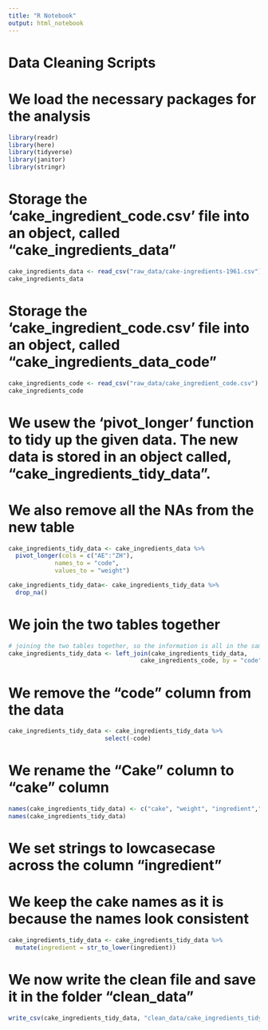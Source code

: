 ```yaml
---
title: "R Notebook"
output: html_notebook
---
```


#############################################################################
#                           Data Cleaning Scripts
#############################################################################

# We load the necessary packages for the analysis
```r
library(readr)
library(here)
library(tidyverse)
library(janitor)
library(stringr)
```


# Storage the 'cake_ingredient_code.csv' file into an object, called "cake_ingredients_data"
```r
cake_ingredients_data <- read_csv("raw_data/cake-ingredients-1961.csv")
cake_ingredients_data
```


# Storage the 'cake_ingredient_code.csv' file into an object, called "cake_ingredients_data_code"
```r
cake_ingredients_code <- read_csv("raw_data/cake_ingredient_code.csv")
cake_ingredients_code
```


# We usew the 'pivot_longer' function to tidy up the given data. The new data is stored in an object called, "cake_ingredients_tidy_data".

# We also remove all the NAs from the new table
```r
cake_ingredients_tidy_data <- cake_ingredients_data %>% 
  pivot_longer(cols = c("AE":"ZH"), 
             names_to = "code", 
             values_to = "weight")

cake_ingredients_tidy_data<- cake_ingredients_tidy_data %>% 
  drop_na()
```


# We join the two tables together 
```r
# joining the two tables together, so the information is all in the same place. 
cake_ingredients_tidy_data <- left_join(cake_ingredients_tidy_data, 
                                     cake_ingredients_code, by = "code") 
```

# We remove the "code" column from the data
```r
cake_ingredients_tidy_data <- cake_ingredients_tidy_data %>% 
                           select(-code)
```


# We rename the "Cake" column to "cake" column
```r
names(cake_ingredients_tidy_data) <- c("cake", "weight", "ingredient","measure") 
names(cake_ingredients_tidy_data)
```

# We set strings to lowcasecase across the column "ingredient"
# We keep the cake names as it is because the names look consistent 
```r
cake_ingredients_tidy_data <- cake_ingredients_tidy_data %>% 
  mutate(ingredient = str_to_lower(ingredient))
```


# We now write the clean file and save it in the folder "clean_data" 
```r
write_csv(cake_ingredients_tidy_data, "clean_data/cake_ingredients_tidy_data.csv")
```




